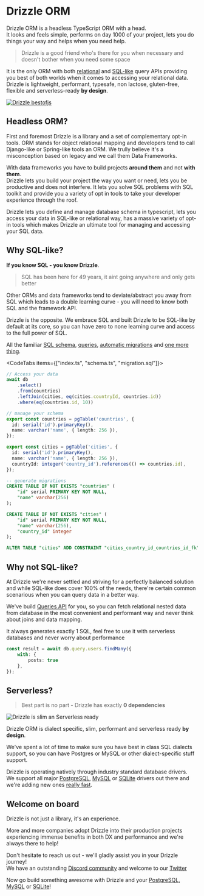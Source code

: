 
# Drizzle ORM  
Drizzle ORM is a headless TypeScript ORM with a head.  
It looks and feels simple, performs on day 1000 of your project, 
lets you do things your way and helps when you need help.  

> Drizzle is a good friend who's there for you when necessary and doesn't bother when you need some space

It is the only ORM with both [relational](/docs/rqb) and [SQL-like](/docs/select) query APIs 
providing you best of both worlds when it comes to accessing your relational data. 
Drizzle is lightweight, performant, typesafe, non lactose, gluten-free, flexible and serverless-ready **by design**.  

  
[![Drizzle bestofjs](/images/bestofjs.jpg)](https://bestofjs.org/projects/drizzle-orm)

## Headless ORM? 
First and foremost Drizzle is a library and a set of complementary opt-in tools. 
ORM stands for object relational mapping and developers tend to call Django-like or Spring-like tools an ORM. 
We trully believe it's a misconception based on legacy and we call them Data Frameworks.

With data frameworks you have to build projects **around them** and not **with them**.  
Drizzle lets you build your project the way you want or need, lets you be productive and does not interfere. 
It lets you solve SQL problems with SQL toolkit and provide you a variety of opt in tools 
to take your developer experience through the roof.  

Drizzle lets you define and manage database schema in typescript, lets you access your data in SQL-like 
or relational way, has a massive variety of opt-in tools which makes Drizzle an ultimate tool for managing
and accessing your SQL data.  

## Why SQL-like?
**If you know SQL - you know Drizzle**.
> SQL has been here for 49 years, it aint going anywhere and only gets better
  
Other ORMs and data frameworks tend to deviate/abstract you away from SQL which 
leads to a double learning curve - you will need to know both SQL and the framework API.  
  
Drizzle is the opposite. 
We embrace SQL and built Drizzle to be SQL-like by default at its core, so you can have zero to none 
learning curve and access to the full power of SQL.  
  
All the familiar [SQL schema](/docs/sql-schema-declaration), [queries](/docs/select), 
[automatic migrations](/docs/migrations) and [one more thing](/docs/rqb).

<CodeTabs items={["index.ts", "schema.ts", "migration.sql"]}>
```typescript copy
// Access your data
await db
	.select()
	.from(countries)
	.leftJoin(cities, eq(cities.countryId, countries.id))
	.where(eq(countries.id, 10))
```
```typescript copy
// manage your schema
export const countries = pgTable('countries', {
  id: serial('id').primaryKey(),
  name: varchar('name', { length: 256 }),
});

export const cities = pgTable('cities', {
  id: serial('id').primaryKey(),
  name: varchar('name', { length: 256 }),
  countryId: integer('country_id').references(() => countries.id),
});
```
```sql
-- generate migrations
CREATE TABLE IF NOT EXISTS "countries" (
	"id" serial PRIMARY KEY NOT NULL,
	"name" varchar(256)
);

CREATE TABLE IF NOT EXISTS "cities" (
	"id" serial PRIMARY KEY NOT NULL,
	"name" varchar(256),
	"country_id" integer
);

ALTER TABLE "cities" ADD CONSTRAINT "cities_country_id_countries_id_fk" FOREIGN KEY ("country_id") REFERENCES "countries"("id") ON DELETE no action ON UPDATE no action;
```
</CodeTabs>

## Why not SQL-like?
At Drizzle we're never settled and striving for a perfectly balanced solution and while SQL-like does cover 100% of the needs, 
there're certain common scenarious when you can query data in a better way.  
  
We've build [Queries API](/docs/rqb) for you, so you can fetch relational nested data from database 
in the most convenient and performant way and never think about joins and data mapping.  
  
It always generates exactly 1 SQL, feel free to use it with serverless databases and never worry about performance 

```ts
const result = await db.query.users.findMany({
	with: {
		posts: true			
	},
});
```

## Serverless?
> Best part is no part - Drizzle has exactly **0 dependencies**

![Drizzle is slim an Serverless ready](/images/drizzle31kb.jpg)
  
Drizzle ORM is dialect specific, slim, performant and serverless ready **by design**.  
  
We've spent a lot of time to make sure you have best in class SQL dialects support, 
so you can have Postgres or MySQL or other dialect-specific stuff support.  
  
Drizzle is operating natively through industry standard database drivers.  
We support all major [PostgreSQL](/docs/quick-postgresql), 
[MySQL](/docs/quick-mysql) or [SQLite](/docs/quick-sqlite) drivers out there 
and we're adding new ones [really fast](https://twitter.com/DrizzleORM/status/1653082492742647811?s=20).  


## Welcome on board

Drizzle is not just a library, it's an experience.  
  
More and more companies adopt Drizzle into their production projects experiencing immense benefits 
in both DX and performance and we're always there to help!  
  
Don't hesitate to reach us out - we'll gladly assist you in your Drizzle journey!  
We have an outstanding [Discord community](https://driz.li/discord) and welcome to our [Twitter](https://twitter.com/drizzleorm)  
  
Now go build something awesome with Drizzle and your [PostgreSQL](/docs/quick-postgresql), [MySQL](/docs/quick-mysql) or [SQLite](/docs/quick-sqlite)!